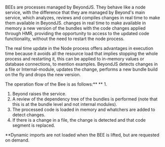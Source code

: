 
<DocHeader pretitle="Backend" title="BEE" />

BEEs are processes managed by BeyondJS. They behave like a node service,
with the difference that they are managed
by Beyond's main service, which analyzes, reviews and compiles changes in real time to make them available in BeyondJS.
changes in real time to make available in
memory a new version of the bundles with the code changes applied through HMR,
providing the opportunity to
access to the updated code functionality, without the need to restart the node process.

The real time update in the Node process offers advantages in execution time because it avoids all the resource load that implies stopping the whole process and restarting it, this can be applied to in-memory values or database connections, to mention examples. BeyondJS detects changes in a file or <Link href="/docs/modules#internal-modules">Internal-module</Link>, updates the change, performs a new bundle build on the fly and drops the new version.

The operation flow of the Bee is as follows:\*\* \*\* 1.

1. Beyond raises the service.
2. A review of the dependency tree of the bundles is performed (note that this is at the bundle level and not internal modules).
3. The processed code is loaded in memory and whatchers are added to detect changes.
4. If there is a change in a file, the change is detected and that code segment is replaced.

\*\*Dynamic imports are not loaded when the BEE is lifted, but are requested on demand.
